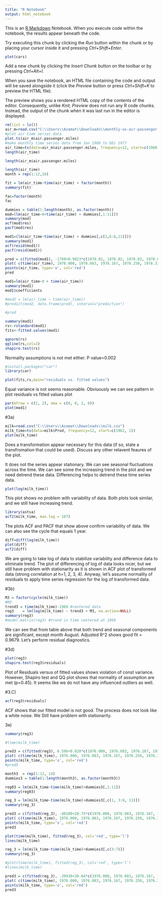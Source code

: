 ```yaml
---
title: "R Notebook"
output: html_notebook
---
```


This is an [R Markdown](http://rmarkdown.rstudio.com) Notebook. When you execute code within the notebook, the results appear beneath the code. 

Try executing this chunk by clicking the *Run* button within the chunk or by placing your cursor inside it and pressing *Ctrl+Shift+Enter*. 

```r
plot(cars)
```

Add a new chunk by clicking the *Insert Chunk* button on the toolbar or by pressing *Ctrl+Alt+I*.

When you save the notebook, an HTML file containing the code and output will be saved alongside it (click the *Preview* button or press *Ctrl+Shift+K* to preview the HTML file).

The preview shows you a rendered HTML copy of the contents of the editor. Consequently, unlike *Knit*, *Preview* does not run any R code chunks. Instead, the output of the chunk when it was last run in the editor is displayed.

```r
rm(list = ls())
air_m=read.csv("C:\\Users\\Azamat\\Downloads\\monthly-us-air-passenger-miles.csv")
#plot air time series data
plot.ts(air_m$air.passenger.miles)
#make monthly time series data from Jan 1960 to DEc 1977
air_time=ts(data=air_m$air.passenger.miles, frequency=12, start=c(1960, 1))
length(air_time)

length(air_m$air.passenger.miles)
```

```r
length(air_time)
month = rep(1:12,18)
```

```r
fit = lm(air_time~time(air_time) + factor(month))
summary(fit)
```

```r
fac=factor(month)
fac
```

```r
dummies = table(1:length(month), as.factor(month))
mod=(lm(air_time~0+time(air_time) + dummies[,1:11]))
summary(mod)
acf(mod$res)
pacf(mod$res)
```

```r
mod1=(lm(air_time~time(air_time) + dummies[,c(2,6:8,11)]))
summary(mod1)
acf(resid(mod1))
pacf(resid(mod1))
```

```r
pred = c(fitted(mod1), -1769+0.9023*c(1978.01, 1978.02, 1978.03, 1978.04, 1978.05, 1978.06, 1978.07, 1978.08, 1978.09, 1978.10, 1978.11, 1978.12) + c(0, -0.954, 0, 0, 0, 1.119, 1.449, 1.952, 0, 0, -1.031, 0))
plot( c(time(air_time), 1978.000, 1978.083, 1978.167, 1978.250, 1978.333, 1978.417, 1978.500, 1978.583, 1978.667, 1978.750, 1978.833, 1978.917), pred, type='l', main="1 Year Prediction and Air Passengers Data")
points(air_time, type='o', col='red')
pred
```

```r
mod1=lm(air_time~0 + time(air_time))
summary(mod1)
mod1$coefficients
```

```r
#mod2 = lm(air_time ~ time(air_time))
#predict(mod2, data.frame(pred), interval="prediction")
```

```r
#pred
```

```r
summary(mod1)
rs<-rstandard(mod1)
fits<-fitted.values(mod1)
```

```r
qqnorm(rs)
qqline(rs,col=2)
shapiro.test(rs)
```

Normality assumptions is not met either. P value=0.002

```r
#install.packages("car")
library(car)
```

```r
plot(fits,rs,main="residuals vs. fitted values")
```

Equal variance is not seems reasonable. Obviuously we can see pattern in plot residuals vs fitted values plot

```r
par(mfrow = c(2, 2), oma = c(0, 0, 2, 0))
plot(mod1)
```
#3a)

```r
milk=read.csv("C:\\Users\\Azamat\\Downloads\\milk.csv")
milk_time=ts(data=milk$Prod, frequency=12, start=c(1962, 1))
plot(milk_time)
```
Does a transformation appear necessary for this data (if so, state a transfromation that
could be used). Discuss any other relavent feaures of the plot.

It does not the series appear stationary. We can see seasonal fluctuations across the time.
We can see some the increasing trend in the plot and we need detrend these data. 
Differencing helps to detrend these time series data.

```r
plot(log(milk_time))
```

This plot shows no problem with variability of data. Both plots look similar, and we
still have increasing trend.

```r
library(astsa)
acf2(milk_time, max.lag = 167)
```

The plots ACF and PACF that show above confirm variability of data. We can also see
the cycle that equals 1 year.

```r
diff=diff(log(milk_time))
plot(diff)
acf2(diff)
```

We are going to take log of data to stabilize variability and difference data to eliminate
trend. The plot of differencing of log of data looks nicer, but we still have problem
with stationarity as it is shown in ACF plot of transformed data (strong correlation
at h=1, 2, 3, 4). Anyway, let's assume normality of residuals to apply time series
regression for the log of transformed data.

#3b)

```r
M3 = factor(cycle(milk_time))
#M3
trend3 = time(milk_time)-1969 #centered data
reg3    = lm(log(milk_time) ~ trend3 + M3, na.action=NULL)
summary(reg3)
#model.matrix(reg3) #trend is time centered at 1969
```

We can see that from table above that both trend and seasonal components are significant,
except month August. Adjusted R^2 shows good fit = 0.9679. Let's perform residual diagnostics.

#3d)
```r
plot(reg3)
shapiro.test(reg3$residuals)
```

Plot of Residuals versus of fitted values shows violation of const variance. 
However, Shapiro test and QQ plot shows that normality of assumption are met (p=0.45).
It seems like we do not have any influenced outliers as well.

#3.C)
```r
acf(reg3$residuals)
```

ACF shows that our fitted model is not good. The process does not look like a white 
noise. We Still have problem with stationarity.

3e)

```r
summary(reg3)
```


```r
#time(milk_time)
```


```r

pred3 = c(fitted(reg3), 6.596+0.028*c(1976.000, 1976.083, 1976.167, 1976.250, 1976.333, 1976.417, 1976.500, 1976.583, 1976.667, 1976.750, 1976.833, 1976.917) + c(0, -0.555, 0.071, 0.09, 0.164, 0.13, 0.07, 0, -0.048, -0.043, -0.087, 0.034))
plot( c(time(milk_time), 1976.000, 1976.083, 1976.167, 1976.250, 1976.333, 1976.417, 1976.500, 1976.583, 1976.667, 1976.750, 1976.833, 1976.917), pred3, type='l', main="1 Year Prediction for Milk Production Data")
points(milk_time, type='o', col='red')
#pred3
```

```r
month3  = rep(1:12, 14)
dummies3 = table(1:length(month3), as.factor(month3))
```

```r
reg03 = lm(milk_time~time(milk_time)+dummies3[,1:11])
summary(reg03)
```

```r
reg_3 = lm(milk_time~time(milk_time)+dummies3[,c(1, 3:8, 11)])
summary(reg_3)
```

```r
pred3 = c(fitted(reg_3), -40180+20.75*c(1976.000, 1976.083, 1976.167, 1976.250, 1976.333, 1976.417, 1976.500, 1976.583, 1976.667, 1976.750, 1976.833, 1976.917) + c(32.42, 0, 85.39, 100.2, 161.2, 132.8, 83.04, 40.74, 0, 0, -29.38, 0))
plot( c(time(milk_time), 1976.000, 1976.083, 1976.167, 1976.250, 1976.333, 1976.417, 1976.500, 1976.583, 1976.667, 1976.750, 1976.833, 1976.917), pred3, type='l', ylim = c(500, 1000))
points(milk_time, type='o', col='red')
pred3
```


```r
plot(time(milk_time), fitted(reg_3), col='red', type='l')
lines(milk_time)
```


```r
reg_3 = lm(milk_time~time(milk_time)+dummies3[,c(3:7)])
summary(reg_3)
```

```r
#plot(time(milk_time), fitted(reg_3), col='red', type='l')
#lines(milk_time)
```



```r
pred3 = c(fitted(reg_3), -39930+20.64*c(1976.000, 1976.083, 1976.167, 1976.250, 1976.333, 1976.417, 1976.500, 1976.583, 1976.667, 1976.750, 1976.833, 1976.917) + c(0, 0, 79.09, 93.94, 154.9, 126.6, 76.78, 0, 0, 0, 0, 0))
plot( c(time(milk_time), 1976.000, 1976.083, 1976.167, 1976.250, 1976.333, 1976.417, 1976.500, 1976.583, 1976.667, 1976.750, 1976.833, 1976.917), pred3, type='l', ylim = c(500, 1000))
points(milk_time, type='o', col='red')
pred3
```

